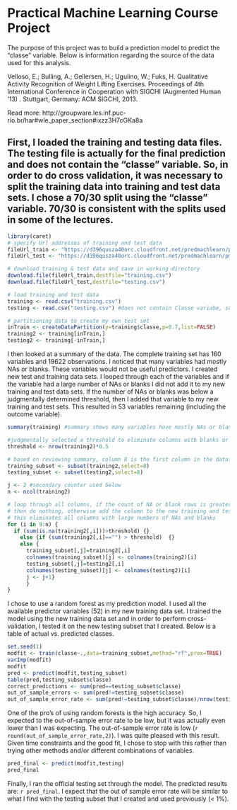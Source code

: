 # Practical Machine Learning Course Project

The purpose of this project was to build a prediction model to predict the "classe" variable.  Below is information regarding the source of the data used for this analysis.

Velloso, E.; Bulling, A.; Gellersen, H.; Ugulino, W.; Fuks, H. Qualitative Activity Recognition of Weight Lifting Exercises. Proceedings of 4th International Conference in Cooperation with SIGCHI (Augmented Human '13) . Stuttgart, Germany: ACM SIGCHI, 2013.

Read more: http://groupware.les.inf.puc-rio.br/har#wle_paper_section#ixzz3H7cGKa8a

First, I loaded the training and testing data files.  The testing file is actually for the final prediction and does not contain the "classe" variable.  So, in order to do cross validation, it was necessary to split the training data into training and test data sets.  I chose a 70/30 split using the "classe" variable.  70/30 is consistent with the splits used in some of the lectures.  
---
```r

library(caret)
# specify Url addresses of training and test data
fileUrl_train <- "https://d396qusza40orc.cloudfront.net/predmachlearn/pml-training.csv"
fileUrl_test <- "https://d396qusza40orc.cloudfront.net/predmachlearn/pml-testing.csv"

# download training & test data and save in working directory
download.file(fileUrl_train,destfile="training.csv")
download.file(fileUrl_test,destfile="testing.csv")

# load training and test data
training <- read.csv("training.csv")
testing <- read.csv("testing.csv") #does not contain Classe variabe, so I will create my own test set

# partitioning data to create my own test set
inTrain <- createDataPartition(y=training$classe,p=0.7,list=FALSE)
training2 <- training[inTrain,]
testing2 <- training[-inTrain,]
```
I then looked at a summary of the data.   The complete training set has 160 variables and 19622 observations.  I noticed that many variables had mostly NAs or blanks.  These variables would not be useful predictors.  I created new test and training data sets.  I looped through each of the variables and if the variable had a large number of NAs or blanks I did not add it to my new training and test data sets.  If the number of NAs or blanks was below a judgmentally determined threshold, then I added that variable to my new training and test sets.  This resulted in 53 variables remaining (including the outcome variable).  

```r
summary(training) #summary shows many variables have mostly NAs or blanks

#judgmentally selected a threshold to eliminate columns with blanks or NAs exceeding this amount
threshold <- nrow(training2)*0.5 

# based on reviewing summary, column 8 is the first column in the dataframe that I want to keep, hence # I will create a subset starting with this column only, then I will loop through columns 9 - 160 and # add columns to the subset that do not have large numbers of NAs or blanks.  I will do this for both # the training and testing data frames.
training_subset <- subset(training2,select=8)
testing_subset <- subset(testing2,select=8)

j <- 2 #secondary counter used below
n <- ncol(training2)

# loop through all columns, if the count of NA or blank rows is greater than the threshold,
# then do nothing, otherwise add the column to the new training and test subsets
# this eliminates all columns with large numbers of NAs and blanks
for (i in 9:n) {
  if (sum(is.na(training2[,i]))>threshold) {}
    else {if (sum(training2[,i]=="") > threshold)  {}
    else {
      training_subset[,j]=training2[,i]
      colnames(training_subset)[j] <- colnames(training2)[i]
      testing_subset[,j]=testing2[,i]
      colnames(testing_subset)[j] <- colnames(testing2)[i]
      j <- j+1}
      } 
}
```
I chose to use a random forest as my prediction model.  I used all the available predictor variables (52) in my new training data set. I trained the model using the new training data set and in order to perform cross-validation, I tested it on the new testing subset that I created.  Below is a table of actual vs. predicted classes.

```r
set.seed(1)
modfit <- train(classe~.,data=training_subset,method="rf",prox=TRUE) 
varImp(modfit)
modfit
pred <- predict(modfit,testing_subset)
table(pred,testing_subset$classe)
correct_predictions <- sum(pred==testing_subset$classe)
out_of_sample_errors <- sum(pred!=testing_subset$classe)
out_of_sample_error_rate <- sum(pred!=testing_subset$classe)/nrow(testing_subset)
```
One of the pro's of using random forests is the high accuracy.  So, I expected to the out-of-sample error rate to be low, but it was actually even lower than I was expecting.  The out-of-sample error rate is low (`r round(out_of_sample_error_rate,2)`). I was quite pleased with this result. Given time constraints and the good fit, I chose to stop with this rather than trying other methods and/or different combinations of variables.  

```r
pred_final <- predict(modfit,testing)
pred_final
```
Finally, I ran the official testing set through the model.  The predicted results are: `r pred_final`.  I expect that the out of sample error rate will be similar to what I find with the testing subset that I created and used previously (< 1%).  


